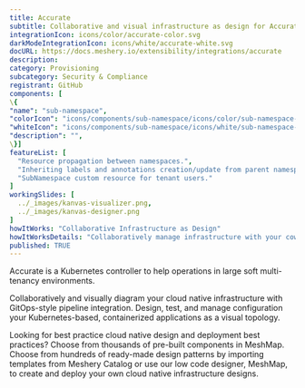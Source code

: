 ```yaml
---
title: Accurate
subtitle: Collaborative and visual infrastructure as design for Accurate
integrationIcon: icons/color/accurate-color.svg
darkModeIntegrationIcon: icons/white/accurate-white.svg
docURL: https://docs.meshery.io/extensibility/integrations/accurate
description: 
category: Provisioning
subcategory: Security & Compliance
registrant: GitHub
components: [
\{
"name": "sub-namespace",
"colorIcon": "icons/components/sub-namespace/icons/color/sub-namespace-color.svg",
"whiteIcon": "icons/components/sub-namespace/icons/white/sub-namespace-white.svg",
"description": "",
\}]
featureList: [
  "Resource propagation between namespaces.",
  "Inheriting labels and annotations creation/update from parent namespaces.",
  "SubNamespace custom resource for tenant users."
]
workingSlides: [
  ../_images/kanvas-visualizer.png,
  ../_images/kanvas-designer.png
]
howItWorks: "Collaborative Infrastructure as Design"
howItWorksDetails: "Collaboratively manage infrastructure with your coworkers synchronously sharing the same designs."
published: TRUE
---
```

<p>
Accurate is a Kubernetes controller to help operations in large soft multi-tenancy environments.
</p>
<p>
    Collaboratively and visually diagram your cloud native infrastructure with GitOps-style pipeline integration. Design, test, and manage configuration your Kubernetes-based, containerized applications as a visual topology.
</p>
<p>
    Looking for best practice cloud native design and deployment best practices? Choose from thousands of pre-built components in MeshMap. Choose from hundreds of ready-made design patterns by importing templates from Meshery Catalog or use our low code designer, MeshMap, to create and deploy your own cloud native infrastructure designs.
</p>
